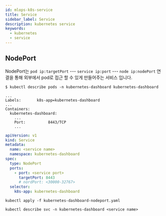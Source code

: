 ```yaml
---
id: mlops-k8s-service
title: Service
sidebar_label: Service
description: kubernetes service
keywords:
  - kubernetes
  - service
---
```


## NodePort

NodePort는 `pod ip:targetPort` --- `service ip:port` --- `node ip:nodePort` 연결을 통해 외부에서 pod로 접근 할 수 있게 만들어주는 서비스 입니다.

```shell {1}
$ kubectl describe pods -n kubernetes-dashboard kubernetes-dashboard

...
Labels:       k8s-app=kubernetes-dashboard
...
Containers:
  kubernetes-dashboard:
    ...
    Port:          8443/TCP
    ...
```

```yaml title="kubernetes-dashboard-nodeport.yaml"
apiVersion: v1
kind: Service
metadata:
  name: <service name>
  namespace: kubernetes-dashboard
spec:
  type: NodePort
  ports:
    - port: <service port>
      targetPort: 8443
      # nordPort: <30000-32767>
  selector:
    k8s-app: kubernetes-dashboard
```

```shell
kubectl apply -f kubernetes-dashboard-nodeport.yaml
```

```shell
kubectl describe svc -n kubernetes-dashboard <service name>
```
